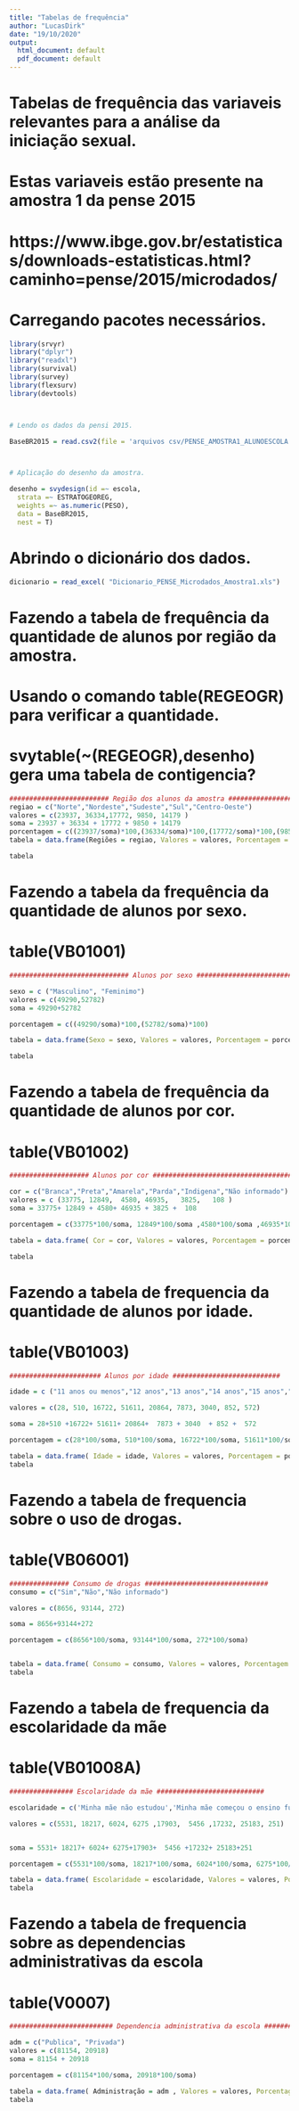 ---
title: "Tabelas de frequência"
author: "LucasDirk"
date: "19/10/2020"
output:
  html_document: default
  pdf_document: default
---

# Tabelas de frequência das variaveis relevantes para a análise da iniciação sexual. 
# Estas variaveis estão presente na amostra 1 da pense 2015 
# https://www.ibge.gov.br/estatisticas/downloads-estatisticas.html?caminho=pense/2015/microdados/


# Carregando pacotes necessários. 
```{r}
library(srvyr)
library("dplyr")
library("readxl")
library(survival)
library(survey)
library(flexsurv)
library(devtools)



# Lendo os dados da pensi 2015. 

BaseBR2015 = read.csv2(file = 'arquivos csv/PENSE_AMOSTRA1_ALUNOESCOLA.csv',header=T,sep=";")



# Aplicação do desenho da amostra. 

desenho = svydesign(id =~ escola,
  strata =~ ESTRATOGEOREG,
  weights =~ as.numeric(PESO),
  data = BaseBR2015,
  nest = T)
```

# Abrindo o dicionário dos dados.

```{r}
dicionario = read_excel( "Dicionario_PENSE_Microdados_Amostra1.xls")
```



# Fazendo a tabela de frequência da quantidade de alunos por região da amostra. 
# Usando o comando table(REGEOGR) para verificar a quantidade.
# svytable(~(REGEOGR),desenho) gera uma tabela de contigencia?

```{r}

######################### Região dos alunos da amostra #########################
regiao = c("Norte","Nordeste","Sudeste","Sul","Centro-Oeste")
valores = c(23937, 36334,17772, 9850, 14179 )
soma = 23937 + 36334 + 17772 + 9850 + 14179
porcentagem = c((23937/soma)*100,(36334/soma)*100,(17772/soma)*100,(9850/soma)*100,(14179/soma)*100)
tabela = data.frame(Regiões = regiao, Valores = valores, Porcentagem = porcentagem)

tabela

```


# Fazendo a tabela da frequência da quantidade de alunos por sexo. 
# table(VB01001)


```{r}

############################## Alunos por sexo ################################

sexo = c ("Masculino", "Feminimo")
valores = c(49290,52782)
soma = 49290+52782

porcentagem = c((49290/soma)*100,(52782/soma)*100)

tabela = data.frame(Sexo = sexo, Valores = valores, Porcentagem = porcentagem)

tabela

```

# Fazendo a tabela de frequência da quantidade de alunos por cor. 
# table(VB01002)

```{r}


#################### Alunos por cor ########################################

cor = c("Branca","Preta","Amarela","Parda","Indigena","Não informado")
valores = c (33775, 12849,  4580, 46935,   3825,   108 )
soma = 33775+ 12849 + 4580+ 46935 + 3825 +  108 

porcentagem = c(33775*100/soma, 12849*100/soma ,4580*100/soma ,46935*100/soma ,3825*100/soma ,108*100/soma)

tabela = data.frame( Cor = cor, Valores = valores, Porcentagem = porcentagem)

tabela
```


# Fazendo a tabela de frequencia da quantidade de alunos por idade. 
# table(VB01003)

```{r}

####################### Alunos por idade ###########################

idade = c ("11 anos ou menos","12 anos","13 anos","14 anos","15 anos","16 anos","17 anos", "18 anos","19 anos ou mais")

valores = c(28, 510, 16722, 51611, 20864, 7873, 3040, 852, 572)

soma = 28+510 +16722+ 51611+ 20864+  7873 + 3040  + 852 +  572

porcentagem = c(28*100/soma, 510*100/soma, 16722*100/soma, 51611*100/soma, 20864*100/soma, 7873*100/soma, 3040*100/soma, 852*100/soma, 572*100/soma)

tabela = data.frame( Idade = idade, Valores = valores, Porcentagem = porcentagem)
tabela

```



# Fazendo a tabela de frequencia sobre o uso de drogas. 
# table(VB06001)

```{r}


############### Consumo de drogas ###############################
consumo = c("Sim","Não","Não informado")

valores = c(8656, 93144, 272)

soma = 8656+93144+272

porcentagem = c(8656*100/soma, 93144*100/soma, 272*100/soma)


tabela = data.frame( Consumo = consumo, Valores = valores, Porcentagem = porcentagem)
tabela

```


# Fazendo a tabela de frequencia da escolaridade da mãe 
# table(VB01008A)


```{r}

################ Escolaridade da mãe ###########################

escolaridade = c('Minha mãe não estudou','Minha mãe começou o ensino fundamental ou 1º grau, mas não terminou',"Minha mãe terminou o ensino fundamental ou 1º grau",'Minha mãe começou o ensino médio ou 2º grau, mas não terminou','Minha mãe terminou o ensino médio ou 2° grau','Minha mãe começou a faculdade (ensino superior), mas não terminou','Minha mãe terminou a faculdade (ensino superior)','Não sei','Não informado')

valores = c(5531, 18217, 6024, 6275 ,17903,  5456 ,17232, 25183, 251)


soma = 5531+ 18217+ 6024+ 6275+17903+  5456 +17232+ 25183+251

porcentagem = c(5531*100/soma, 18217*100/soma, 6024*100/soma, 6275*100/soma ,17903*100/soma,  5456*100/soma ,17232*100/soma, 25183*100/soma, 251*100/soma)

tabela = data.frame( Escolaridade = escolaridade, Valores = valores, Porcentagem = porcentagem)
tabela

```


# Fazendo a tabela de frequencia sobre as dependencias administrativas da escola 
# table(V0007) 


```{r}

########################## Dependencia administrativa da escola ################

adm = c("Publica", "Privada")
valores = c(81154, 20918) 
soma = 81154 + 20918 

porcentagem = c(81154*100/soma, 20918*100/soma) 

tabela = data.frame( Administração = adm , Valores = valores, Porcentagem = porcentagem)
tabela

```

